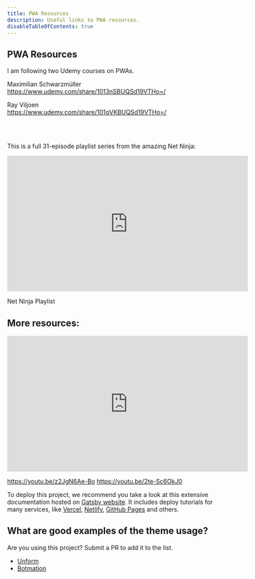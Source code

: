 ```yaml
---
title: PWA Resources
description: Useful links to PWA resources.
disableTableOfContents: true
---
```


## PWA Resources

I am following two Udemy courses on PWAs.

Maximilian Schwarzmüller  
https://www.udemy.com/share/1013nSBUQSd19VTHo=/

Ray Viljoen  
https://www.udemy.com/share/101qVKBUQSd19VTHo=/

<br />
<br />

This is a full 31-episode playlist series from the amazing Net Ninja:

<iframe
  width="560"
  height="315"
  src="https://www.youtube.com/embed/videoseries?list=PL4cUxeGkcC9gTxqJBcDmoi5Q2pzDusSL7"
  frameborder="0"
  allow="autoplay; encrypted-media"
  allowfullscreen
></iframe>

Net Ninja Playlist

## More resources:

<iframe
  width="560"
  height="315"
  src="https://www.youtube.com/embed/sFsRylCQblw"
  frameborder="0"
  allow="accelerometer; autoplay; clipboard-write; encrypted-media; gyroscope; picture-in-picture"
  allowfullscreen
></iframe>

https://youtu.be/z2JgN6Ae-Bo
https://youtu.be/2te-Sc6OkJ0

To deploy this project, we recommend you take a look at this extensive documentation
hosted on [Gatsby website](https://www.gatsbyjs.com/docs/deploying-and-hosting/). It
includes deploy tutorials for many services, like [Vercel](https://vercel.com/),
[Netlify](https://www.netlify.com/), [GitHub Pages](https://pages.github.com/) and others.

## What are good examples of the theme usage?

Are you using this project? Submit a PR to add it to the list.

- [Unform](https://unform.dev?utm_source=rocketseat_theme_docs)
- [Botmation](https://botmation.dev)
